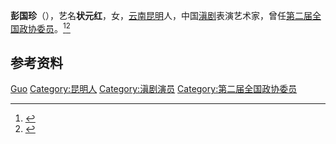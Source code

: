 {{Otheruses|other=名为状元红的其他事物|状元红}}

'''彭国珍'''（{{bd|1927年||1991年|}}），艺名'''状元红'''，女，[[云南|云南]][[昆明|昆明]]人，中国[[滇剧|滇剧]]表演艺术家，曾任[[第二届全国政协委员|第二届全国政协委员]]。<ref>{{Cite book|title=华夏妇女名人词典|author=周行健主编|publisher=华夏出版社|year=1988|isbn=|location=北京|pages=}}</ref><ref>{{Cite book|title=古今中外女名人辞典|author=中国妇女管理干部学院编|publisher=中国广播电视出版社|year=1989|isbn=|location=北京|pages=}}</ref>

== 参考资料 ==
{{reflist}}

{{中国人物小作品}}

{{Authority control}}
{{DEFAULTSORT:Peng彭}}
[[Category:彭姓|Guo]]
[[Category:昆明人|Category:昆明人]]
[[Category:滇剧演员|Category:滇剧演员]]
[[Category:第二届全国政协委员|Category:第二届全国政协委员]]